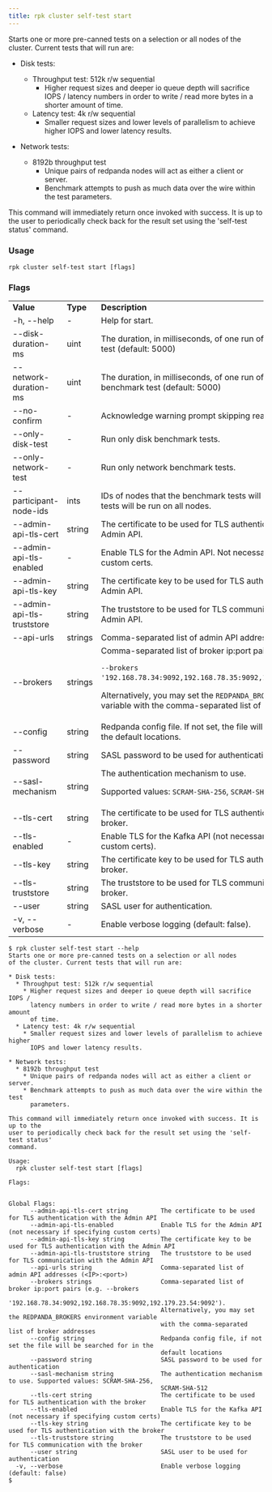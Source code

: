 ```yaml
---
title: rpk cluster self-test start
---
```


<head>
  <meta name="title" content="rpk cluster self-test start | Redpanda Docs" />
  <meta name="description" content="rpk cluster self-test start" />
</head>

Starts one or more pre-canned tests on a selection or all nodes
of the cluster. Current tests that will run are:

* Disk tests:
  * Throughput test: 512k r/w sequential
    * Higher request sizes and deeper io queue depth will sacrifice IOPS /
      latency numbers in order to write / read more bytes in a shorter amount
      of time.
  * Latency test: 4k r/w sequential
    * Smaller request sizes and lower levels of parallelism to achieve higher
      IOPS and lower latency results.

* Network tests:
  * 8192b throughput test
    * Unique pairs of redpanda nodes will act as either a client or server.
    * Benchmark attempts to push as much data over the wire within the test
      parameters.

This command will immediately return once invoked with success. It is up to the
user to periodically check back for the result set using the 'self-test status'
command.

### Usage

```
rpk cluster self-test start [flags]
```

### Flags

<table>
  <tbody>
    <tr>
      <td>
        <strong> Value</strong>
      </td>
      <td>
        <strong> Type</strong>
      </td>
      <td>
        <strong> Description</strong>
      </td>
    </tr>
    <tr>
      <td>-h, --help</td>
      <td>-</td>
      <td> Help for start.</td>
    </tr>
    <tr>
      <td>--disk-duration-ms</td>
      <td>uint</td>
      <td>The duration, in milliseconds, of one run of a disk benchmark test (default: 5000)</td>
    </tr>
    <tr>
      <td>--network-duration-ms</td>
      <td>uint</td>
      <td>The duration, in milliseconds, of one run of a network benchmark test (default: 5000)</td>
    </tr>
    <tr>
      <td>--no-confirm</td>
      <td>-</td>
      <td>Acknowledge warning prompt skipping read from stdin</td>
    </tr>
    <tr>
      <td>--only-disk-test</td>
      <td>-</td>
      <td>Run only disk benchmark tests.</td>
    </tr>
    <tr>
      <td>--only-network-test</td>
      <td>-</td>
      <td>Run only network benchmark tests.</td>
    </tr>
    <tr>
      <td>--participant-node-ids</td>
      <td>ints</td>
      <td>IDs of nodes that the benchmark tests will run on. If not set, tests will be run on all nodes.</td>
    </tr>
    <tr>
      <td>--admin-api-tls-cert</td>
      <td>string</td>
      <td>The certificate to be used for TLS authentication with the Admin API.</td>
    </tr>
    <tr>
      <td>--admin-api-tls-enabled</td>
      <td>-</td>
      <td>Enable TLS for the Admin API. Not necessary if specifying custom certs.</td>
    </tr>
    <tr>
      <td>--admin-api-tls-key</td>
      <td>string</td>
      <td>The certificate key to be used for TLS authentication with the Admin API.</td>
    </tr>
    <tr>
      <td>--admin-api-tls-truststore</td>
      <td>string</td>
      <td>The truststore to be used for TLS communication with the Admin API.</td>
    </tr>
    <tr>
      <td>--api-urls</td>
      <td>strings</td>
      <td>Comma-separated list of admin API addresses (&lt;IP&gt;:&lt;port&gt;)</td>
    </tr>
    <tr>
      <td>--brokers</td>
      <td>strings</td>
      <td>Comma-separated list of broker ip:port pairs. For example:
          <p/><code>--brokers '192.168.78.34:9092,192.168.78.35:9092,192.179.23.54:9092'</code>. 
          <p/>Alternatively, you may set the <code>REDPANDA_BROKERS</code> environment variable with the comma-separated list of broker addresses.</td>
    </tr>
    <tr>
      <td>--config           
      </td>
      <td>string</td>
      <td>Redpanda config file. If not set, the file will be searched for in the default locations.</td>
    </tr>
    <tr>
      <td>--password         
      </td>
      <td>string</td>
      <td>SASL password to be used for authentication</td>
    </tr>
    <tr>
      <td>--sasl-mechanism   
      </td>
      <td>string</td>
      <td>The authentication mechanism to use.<p/>Supported values: <code>SCRAM-SHA-256</code>, <code>SCRAM-SHA-512</code></td>
    </tr>
    <tr>
      <td>--tls-cert</td>
      <td>string</td>
      <td>The certificate to be used for TLS authentication with the broker.</td>
    </tr>
    <tr>
      <td>--tls-enabled             </td>
      <td>-</td>
      <td>Enable TLS for the Kafka API (not necessary if specifying custom certs).</td>
    </tr>
    <tr>
      <td>--tls-key</td>
      <td>string</td>
      <td>The certificate key to be used for TLS authentication with the broker.</td>
    </tr> 
    <tr>
      <td>--tls-truststore</td>   
      <td>string</td>
      <td>The truststore to be used for TLS communication with the broker.</td>
    </tr> 
    <tr>
      <td>--user</td>
      <td>string</td>
      <td>SASL user for authentication.</td>
    </tr> 
    <tr>
      <td>-v, --verbose</td>
      <td>-</td>
      <td>Enable verbose logging (default: false).</td>
    </tr>   
  </tbody>
</table>

```
$ rpk cluster self-test start --help
Starts one or more pre-canned tests on a selection or all nodes
of the cluster. Current tests that will run are:

* Disk tests:
  * Throughput test: 512k r/w sequential
    * Higher request sizes and deeper io queue depth will sacrifice IOPS /
      latency numbers in order to write / read more bytes in a shorter amount
      of time.
  * Latency test: 4k r/w sequential
    * Smaller request sizes and lower levels of parallelism to achieve higher
      IOPS and lower latency results.

* Network tests:
  * 8192b throughput test
    * Unique pairs of redpanda nodes will act as either a client or server.
    * Benchmark attempts to push as much data over the wire within the test
      parameters.

This command will immediately return once invoked with success. It is up to the
user to periodically check back for the result set using the 'self-test status'
command.

Usage:
  rpk cluster self-test start [flags]

Flags:


Global Flags:
      --admin-api-tls-cert string         The certificate to be used for TLS authentication with the Admin API
      --admin-api-tls-enabled             Enable TLS for the Admin API (not necessary if specifying custom certs)
      --admin-api-tls-key string          The certificate key to be used for TLS authentication with the Admin API
      --admin-api-tls-truststore string   The truststore to be used for TLS communication with the Admin API
      --api-urls string                   Comma-separated list of admin API addresses (<IP>:<port>)
      --brokers strings                   Comma-separated list of broker ip:port pairs (e.g. --brokers
                                          '192.168.78.34:9092,192.168.78.35:9092,192.179.23.54:9092').
                                          Alternatively, you may set the REDPANDA_BROKERS environment variable
                                          with the comma-separated list of broker addresses
      --config string                     Redpanda config file, if not set the file will be searched for in the
                                          default locations
      --password string                   SASL password to be used for authentication
      --sasl-mechanism string             The authentication mechanism to use. Supported values: SCRAM-SHA-256,
                                          SCRAM-SHA-512
      --tls-cert string                   The certificate to be used for TLS authentication with the broker
      --tls-enabled                       Enable TLS for the Kafka API (not necessary if specifying custom certs)
      --tls-key string                    The certificate key to be used for TLS authentication with the broker
      --tls-truststore string             The truststore to be used for TLS communication with the broker
      --user string                       SASL user to be used for authentication
  -v, --verbose                           Enable verbose logging (default: false)
$ 
```